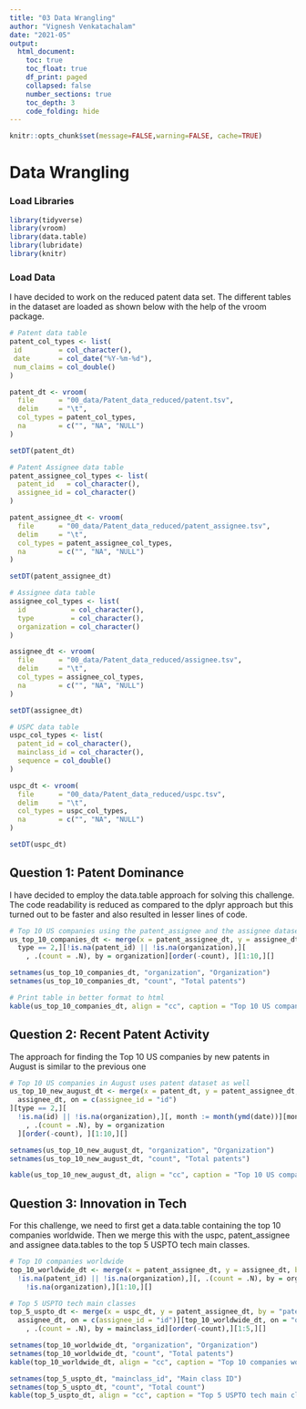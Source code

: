 ```yaml
---
title: "03 Data Wrangling"
author: "Vignesh Venkatachalam"
date: "2021-05"
output:
  html_document:
    toc: true
    toc_float: true
    df_print: paged
    collapsed: false
    number_sections: true
    toc_depth: 3
    code_folding: hide
---
```


```r
knitr::opts_chunk$set(message=FALSE,warning=FALSE, cache=TRUE)
```

# Data Wrangling

### Load Libraries
```r
library(tidyverse)
library(vroom)
library(data.table)
library(lubridate)
library(knitr)
```

### Load Data

I have decided to work on the reduced patent data set. The different tables in the dataset are loaded as shown below with the help of the vroom package.

```r

# Patent data table
patent_col_types <- list(
 id         = col_character(),
 date       = col_date("%Y-%m-%d"),
 num_claims = col_double()
)

patent_dt <- vroom(
  file      = "00_data/Patent_data_reduced/patent.tsv",
  delim     = "\t",
  col_types = patent_col_types,
  na        = c("", "NA", "NULL")
)

setDT(patent_dt)

# Patent Assignee data table
patent_assignee_col_types <- list(
  patent_id   = col_character(),
  assignee_id = col_character()
)

patent_assignee_dt <- vroom(
  file      = "00_data/Patent_data_reduced/patent_assignee.tsv",
  delim     = "\t",
  col_types = patent_assignee_col_types,
  na        = c("", "NA", "NULL")
)

setDT(patent_assignee_dt)

# Assignee data table
assignee_col_types <- list(
  id           = col_character(),
  type         = col_character(),
  organization = col_character()
)

assignee_dt <- vroom(
  file      = "00_data/Patent_data_reduced/assignee.tsv",
  delim     = "\t",
  col_types = assignee_col_types,
  na        = c("", "NA", "NULL")
)

setDT(assignee_dt)

# USPC data table
uspc_col_types <- list(
  patent_id = col_character(),
  mainclass_id = col_character(),
  sequence = col_double()
)

uspc_dt <- vroom(
  file      = "00_data/Patent_data_reduced/uspc.tsv",
  delim     = "\t",
  col_types = uspc_col_types,
  na        = c("", "NA", "NULL")
)

setDT(uspc_dt)

```

## Question 1: Patent Dominance

I have decided to employ the data.table approach for solving this challenge. The code readability is reduced as compared to the dplyr approach but this turned out to be faster and also resulted in lesser lines of code.

```r
# Top 10 US companies using the patent_assignee and the assignee datasets
us_top_10_companies_dt <- merge(x = patent_assignee_dt, y = assignee_dt, by.x = "assignee_id", by.y = "id")[
  type == 2,][!is.na(patent_id) || !is.na(organization),][
    , .(count = .N), by = organization][order(-count), ][1:10,][]

setnames(us_top_10_companies_dt, "organization", "Organization")
setnames(us_top_10_companies_dt, "count", "Total patents")

# Print table in better format to html
kable(us_top_10_companies_dt, align = "cc", caption = "Top 10 US companies by number of patents")
```

## Question 2: Recent Patent Activity

The approach for finding the Top 10 US companies by new patents in August is similar to the previous one

```r
# Top 10 US companies in August uses patent dataset as well
us_top_10_new_august_dt <- merge(x = patent_dt, y = patent_assignee_dt, by.x = "id", by.y = "patent_id")[
  assignee_dt, on = c(assignee_id = "id")
][type == 2,][
  !is.na(id) || !is.na(organization),][, month := month(ymd(date))][month == 8, ][
    , .(count = .N), by = organization
  ][order(-count), ][1:10,][]

setnames(us_top_10_new_august_dt, "organization", "Organization")
setnames(us_top_10_new_august_dt, "count", "Total patents")

kable(us_top_10_new_august_dt, align = "cc", caption = "Top 10 US companies by new patents in August")

```

## Question 3: Innovation in Tech

For this challenge, we need to first get a data.table containing the top 10 companies worldwide. Then we merge this with the uspc, patent_assignee and assignee data.tables to the top 5 USPTO tech main classes.

```r
# Top 10 companies worldwide
top_10_worldwide_dt <- merge(x = patent_assignee_dt, y = assignee_dt, by.x = "assignee_id", by.y = "id")[
  !is.na(patent_id) || !is.na(organization),][, .(count = .N), by = organization][order(-count),][
    !is.na(organization),][1:10,][]

# Top 5 USPTO tech main classes
top_5_uspto_dt <- merge(x = uspc_dt, y = patent_assignee_dt, by = "patent_id")[
  assignee_dt, on = c(assignee_id = "id")][top_10_worldwide_dt, on = "organization"][
    , .(count = .N), by = mainclass_id][order(-count),][1:5,][]

setnames(top_10_worldwide_dt, "organization", "Organization")
setnames(top_10_worldwide_dt, "count", "Total patents")
kable(top_10_worldwide_dt, align = "cc", caption = "Top 10 companies worldwide by number of patents")

setnames(top_5_uspto_dt, "mainclass_id", "Main class ID")
setnames(top_5_uspto_dt, "count", "Total count")
kable(top_5_uspto_dt, align = "cc", caption = "Top 5 USPTO tech main classes")

```